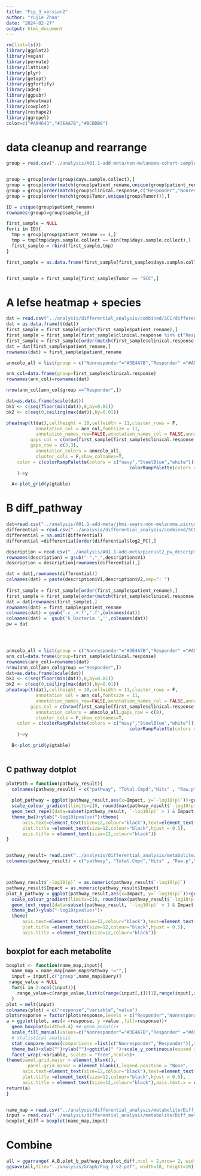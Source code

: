 ```yaml
---
title: "Fig_3_version2"
author: "Yujie Zhao"
date: "2024-02-27"
output: html_document
---
```

```r

rm(list=ls())
library(ggplot2)
library(vegan)
library(permute)
library(lattice)
library(plyr)
library(getopt)
library(ggfortify)
library(ade4)
library(ggpubr)
library(pheatmap)
library(cowplot)
library(reshape2)
library(ggrepel)
color=c("#A94643","#3E4A7B","#BCBDB8")

```

# data cleanup and rearrange
```r
group = read.csv("../analysis/A01.1-add-meta/non-melanoma-cohort-sample_10_10.csv",check.names = F)


group = group[order(group$days.sample.collect),]
group = group[order(match(group$patient_rename,unique(group$patient_rename))),]
group = group[order(match(group$clinical.response,c("Responder","Nonresponder","Stable_Disease","Other"))),]
group = group[order(match(group$Tumor,unique(group$Tumor))),]

ID = unique(group$patient_rename)
rownames(group)=group$sample_id

first_sample = NULL
for(i in ID){
  tmp = group[group$patient_rename == i,]
  tmp = tmp[tmp$days.sample.collect == min(tmp$days.sample.collect),]
  first_sample = rbind(first_sample,tmp)
}

first_sample = as.data.frame(first_sample[first_sample$days.sample.collect < 180,])


first_sample = first_sample[first_sample$Tumor == "SCC",]

```



# A lefse heatmap + species 
```r

dat = read.csv("../analysis/differential_analysis/combined/SCC/differential_genus_species.csv",row.names = 1)
dat = as.data.frame(t(dat))
first_sample = first_sample[order(first_sample$patient_rename),]
first_sample = first_sample[first_sample$clinical.response %in% c("Responder","Nonresponder"),]
first_sample = first_sample[order(match(first_sample$clinical.response,c("Responder","Nonresponder"))),]
dat = dat[first_sample$patient_rename,]
rownames(dat) = first_sample$patient_rename

anncolo_all = list(group = c("Nonresponder"="#3E4A7B","Responder" ="#A94643"))

ann_col=data.frame(group=first_sample$clinical.response)
rownames(ann_col)=rownames(dat)

nrow(ann_col[ann_col$group =="Responder",])

dat=as.data.frame(scale(dat))
bk1 <- c(seq(floor(min(dat)),0,by=0.01))
bk2 <- c(seq(0,ceiling(max(dat)),by=0.01))

pheatmap(t(dat),cellheight = 10,cellwidth = 11,cluster_rows = F,
           annotation_col = ann_col,fontsize = 11,
           annotation_names_row=FALSE,annotation_names_col = FALSE,annotation_legend = TRUE,
         gaps_col = c(nrow(first_sample[first_sample$clinical.response == unique(first_sample$clinical.response)[1],])),
         gaps_row = c(3,3),
           annotation_colors = anncolo_all,
           cluster_cols = F,show_colnames=T,
  	color = c(colorRampPalette(colors = c("navy","SteelBlue","white"))(length(bk1)),
                                              colorRampPalette(colors = c("white","orange","red"))(length(bk2))),
  	)->y

  A<-plot_grid(y$gtable)


```

# B diff_pathway
```r

dat=read.csv("../analysis/A01.1-add-meta/jhmi-sears-non-melanoma.picrust2.pw.txt",sep="\t",row.names = 1,check.names = F)
differential = read.csv("../analysis/differential_analysis/combined/SCC/picrust2.pw/differential.txt",sep="\t",row.names = 1,check.names = F)
differential = na.omit(differential)
differential =differential[order(differential$log2_FC),]

description = read.csv("../analysis/A01.1-add-meta/picrust2_pw_description.txt",sep="\t",check.names = F,header=F)
rownames(description) = gsub("-","_",description$V1)
description = description[rownames(differential),]

dat = dat[,rownames(differential)]
colnames(dat) = paste(description$V1,description$V2,sep=": ")
  
first_sample = first_sample[order(first_sample$patient_rename),]
first_sample = first_sample[order(match(first_sample$clinical.response,c("Responder","Nonresponder"))),]
dat = dat[rownames(first_sample),]
rownames(dat) = first_sample$patient_rename
colnames(dat) = gsub('.c_.+.f','.f',colnames(dat))
colnames(dat) =  gsub('k_Bacteria.','',colnames(dat))
pw = dat




anncolo_all = list(group = c("Nonresponder"="#3E4A7B","Responder" ="#A94643"))
ann_col=data.frame(group=first_sample$clinical.response)
rownames(ann_col)=rownames(dat)
nrow(ann_col[ann_col$group =="Responder",])
dat=as.data.frame(scale(dat))
bk1 <- c(seq(floor(min(dat)),0,by=0.01))
bk2 <- c(seq(0,ceiling(max(dat)),by=0.01))
pheatmap(t(dat),cellheight = 10,cellwidth = 11,cluster_rows = F,
           annotation_col = ann_col,fontsize = 11,
           annotation_names_row=FALSE,annotation_names_col = FALSE,annotation_legend = TRUE,
         gaps_col = c(nrow(first_sample[first_sample$clinical.response == "Responder",])),
           annotation_colors = anncolo_all,gaps_row = c(8),
           cluster_cols = F,show_colnames=T,
  	color = c(colorRampPalette(colors = c("navy","SteelBlue","white"))(length(bk1)),
                                              colorRampPalette(colors = c("white","orange","red"))(length(bk2))),
  	)->y

  B<-plot_grid(y$gtable)
  

```


## C pathway dotplot
```r
plotPath = function(pathway_result){
  colnames(pathway_result) = c("pathway", "Total.Cmpd","Hits" , "Raw.p","-log10(p)" ,"Holm.adjust","FDR" ,"Impact" )
  
  plot_pathway = ggplot(pathway_result,aes(x=Impact, y=`-log10(p)`))+geom_point(aes(color=`-log10(p)`,size=Impact))+
  scale_colour_gradient(limits=c(0, round(max(pathway_result$`-log10(p)`),0)), low="red",high = "yellow") +
  geom_text_repel(data=subset(pathway_result, `-log10(p)` > 1 & Impact > 0),aes(Impact,`-log10(p)`,label=pathway),hjust=-0.2,vjust=-1)+ggtitle(" ")+
  theme_bw()+ylab("-log10(pvalue)")+theme(
      axis.text=element_text(size=12,colour="black"),text=element_text(size=12,colour="black"),
      plot.title =element_text(size=12,colour="black",hjust = 0.5),
      axis.title = element_text(size=12,colour="black"))
}


pathway_result= read.csv("../analysis/differential_analysis/metabolite/Diff_metabolite_pathway/result/pathway_results.csv")
colnames(pathway_result) = c("pathway", "Total.Cmpd","Hits" , "Raw.p","-log10(p)" ,"Holm.adjust","FDR" ,"Impact" )



pathway_result$`-log10(p)` = as.numeric(pathway_result$`-log10(p)`)
pathway_result$Impact = as.numeric(pathway_result$Impact)
plot_b_pathway = ggplot(pathway_result,aes(x=Impact, y=`-log10(p)`))+geom_point(aes(color=`-log10(p)`,size=Impact))+
  scale_colour_gradient(limits=c(0, round(max(pathway_result$`-log10(p)`),0)), low="red",high = "yellow") +
  geom_text_repel(data=subset(pathway_result, `-log10(p)` > 1 & Impact > 0),aes(Impact,`-log10(p)`,label=pathway),hjust=-0.2,vjust=-1)+ggtitle(" ")+
  theme_bw()+ylab("-log10(pvalue)")+
  theme(
      axis.text=element_text(size=12,colour="black"),text=element_text(size=12,colour="black"),
      plot.title =element_text(size=12,colour="black",hjust = 0.5),
      axis.title = element_text(size=12,colour="black"))


```

## boxplot for each metabolite
```r
boxplot <- function(name_map,input){
  name_map = name_map[name_map$Pathway !="",]
  input = input[,c("group",name_map$Query)]
 range_value = NULL
  for(i in 2:ncol(input)){
    range_value=c(range_value,list(c(range(input[,i])[1],range(input[,i])[2]*1.3)))
  }
plot = melt(input)
colnames(plot) = c("response","variable","value")
plot$response = factor(plot$response,levels = c("Responder","Nonresponder"))
a = ggplot(plot, aes(x =response, y =value ,fill=response))+
  geom_boxplot(width=0.4) +# geom_point()+
  scale_fill_manual(values=c("Nonresponder"="#3E4A7B","Responder" ="#A94643"))+ scale_colour_manual(values=c("Nonresponder"="#3E4A7B","Responder" ="#A94643"))+ 
  # statistical analysis
  stat_compare_means(comparisons =list(c("Nonresponder","Responder")),method = 't.test',size=4)+
  theme_bw()+xlab("")+ylab("")+ggtitle(" ")+scale_y_continuous(expand = expansion(mult = c(0, 0.1)))+
  facet_wrap(~variable, scales = "free",ncol=5)+
theme(panel.grid.major = element_blank(),
        panel.grid.minor = element_blank(),legend.position = "None",
      axis.text=element_text(size=12,colour="black"),text=element_text(size=12,colour="black"),
      plot.title =element_text(size=12,colour="black",hjust = 0.5),
      axis.title = element_text(size=12,colour="black"),axis.text.x = element_blank(),axis.ticks.x = element_blank())
return(a)
}


name_map = read.csv("../analysis/differential_analysis/metabolite/Diff_metabolite_pathway/result/name_map.csv")
input = read.csv("../analysis/differential_analysis/metabolite/Diff_metabolite_pathway/result/input_pathway_diff_metabo.csv",row.names = 1,check.names = F)
boxplot_diff = boxplot(name_map,input)

```


# Combine
```r
all = ggarrange( A,B,plot_b_pathway,boxplot_diff,ncol = 2,nrow= 2, widths  =c(1,1.5),heights = c(1.3,1),labels=c("A","B","C","D"))
ggsave(all,file="../analysis/Graph/Fig_3_v2.pdf", width=18, height=10)
```

